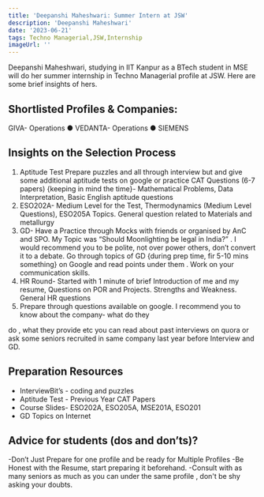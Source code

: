 ---
title: 'Deepanshi Maheshwari: Summer Intern at JSW'
description: 'Deepanshi Maheshwari'
date: '2023-06-21'
tags: Techno Managerial,JSW,Internship
imageUrl: ''
---

Deepanshi Maheshwari, studying in IIT Kanpur as a BTech student in MSE will do
her summer internship in Techno Managerial profile at JSW. Here are some brief
insights of hers.

## Shortlisted Profiles & Companies:
GIVA- Operations
● VEDANTA- Operations
● SIEMENS

## Insights on the Selection Process
1. Aptitude Test
Prepare puzzles and all through interview but and give
some additional aptitude tests on google or practice CAT
Questions (6-7 papers) {keeping in mind the time}-
Mathematical Problems, Data Interpretation, Basic English
aptitude questions
2. ESO202A- Medium Level for the Test, Thermodynamics
(Medium Level Questions), ESO205A Topics. General
question related to Materials and metallurgy
3. GD- Have a Practice through Mocks with friends or
organised by AnC and SPO. My Topic was “Should
Moonlighting be legal in India?” . I would recommend you
to be polite, not over power others, don’t convert it to a
debate. Go through topics of GD {during prep time, fir 5-10
mins something} on Google and read points under them .
Work on your communication skills.
4. HR Round- Started with 1 minute of brief Introduction of
me and my resume, Questions on POR and Projects.
Strengths and Weakness. General HR questions
5. Prepare through questions available on google.
I recommend you to know about the company- what do they

do , what they provide etc you can read about past
interviews on quora or ask some seniors recruited in same
company last year before Interview and GD.

##  Preparation Resources
- InterviewBit’s - coding and puzzles
- Aptitude Test - Previous Year CAT Papers
- Course Slides- ESO202A, ESO205A, MSE201A, ESO201
- GD Topics on Internet

## Advice for students (dos and don’ts)? 
-Don’t Just Prepare for one profile and be ready for Multiple Profiles
-Be Honest with the Resume, start preparing it beforehand.
-Consult with as many seniors as much as you can under the same profile , don&#39;t be shy
asking your doubts.

